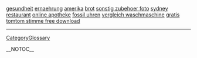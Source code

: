 <a href= http://gesundheit.prof10.info >gesundheit</a>   <a href= http://ernaehrung.coo5.info >ernaehrung</a>   <a href= http://amerika.prof10.info >amerika</a>   <a href= http://brot.coo5.info >brot</a>   <a href= http://sonstig-zubehoer-foto.tanyababkina.info >sonstig zubehoer foto</a>   <a href= http://sydney-restaurant.coo5.info >sydney restaurant</a>   <a href= http://online-apotheke.bober1.info >online apotheke</a>   <a href= http://fossil-uhren.tanyababkina.info >fossil uhren</a>   <a href= http://vergleich-waschmaschine.price10.info >vergleich waschmaschine</a>   <a href= http://gratis-tomtom-stimme-free-download.prof10.info >gratis tomtom stimme free download</a>
----
[[CategoryGlossary]]

__NOTOC__